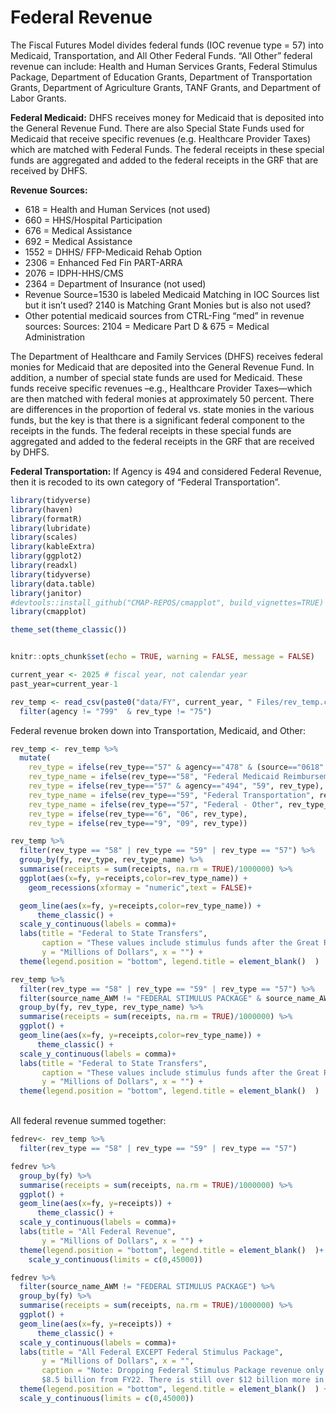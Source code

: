 # Federal Revenue

The Fiscal Futures Model divides federal funds (IOC revenue type = 57) into Medicaid, Transportation, and All Other Federal Funds. "All Other" federal revenue can include: Health and Human Services Grants, Federal Stimulus Package, Department of Education Grants, Department of Transportation Grants, Department of Agriculture Grants, TANF Grants, and Department of Labor Grants.

**Federal Medicaid:** DHFS receives money for Medicaid that is deposited into the General Revenue Fund. There are also Special State Funds used for Medicaid that receive specific revenues (e.g. Healthcare Provider Taxes) which are matched with Federal Funds. The federal receipts in these special funds are aggregated and added to the federal receipts in the GRF that are received by DHFS.

**Revenue Sources:**

-   618 = Health and Human Services (not used)
-   660 = HHS/Hospital Participation
-   676 = Medical Assistance
-   692 = Medical Assistance
-   1552 = DHHS/ FFP-Medicaid Rehab Option
-   2306 = Enhanced Fed Fin PART-ARRA
-   2076 = IDPH-HHS/CMS
-   2364 = Department of Insurance (not used)
-   Revenue Source=1530 is labeled Medicaid Matching in IOC Sources list but it isn't used? 2140 is Matching Grant Monies but is also not used?
-   Other potential medicaid sources from CTRL-Fing "med" in revenue sources: Sources: 2104 = Medicare Part D & 675 = Medical Administration

The Department of Healthcare and Family Services (DHFS) receives federal monies for Medicaid that are deposited into the General Revenue Fund. In addition, a number of special state funds are used for Medicaid. These funds receive specific revenues --e.g., Healthcare Provider Taxes---which are then matched with federal monies at approximately 50 percent. There are differences in the proportion of federal vs. state monies in the various funds, but the key is that there is a significant federal component to the receipts in the funds. The federal receipts in these special funds are aggregated and added to the federal receipts in the GRF that are received by DHFS.

**Federal Transportation:** If Agency is 494 and considered Federal Revenue, then it is recoded to its own category of "Federal Transportation".

```r

library(tidyverse)
library(haven)
library(formatR)
library(lubridate)
library(scales)
library(kableExtra)
library(ggplot2)
library(readxl)
library(tidyverse)
library(data.table)
library(janitor)
#devtools::install_github("CMAP-REPOS/cmapplot", build_vignettes=TRUE)
library(cmapplot)

theme_set(theme_classic())


knitr::opts_chunk$set(echo = TRUE, warning = FALSE, message = FALSE)

current_year <- 2025 # fiscal year, not calendar year
past_year=current_year-1

rev_temp <- read_csv(paste0("data/FY", current_year, " Files/rev_temp.csv")) |>
  filter(agency != "799"  & rev_type != "75")

```

Federal revenue broken down into Transportation, Medicaid, and Other:

```r
rev_temp <- rev_temp %>% 
  mutate(
    rev_type = ifelse(rev_type=="57" & agency=="478" & (source=="0618"|source=="2364"|source=="0660"|source=="1552"| source=="2306"| source=="2076"|source=="0676"|source=="0692"), "58", rev_type),
    rev_type_name = ifelse(rev_type=="58", "Federal Medicaid Reimbursements", rev_type_name),
    rev_type = ifelse(rev_type=="57" & agency=="494", "59", rev_type),
    rev_type_name = ifelse(rev_type=="59", "Federal Transportation", rev_type_name),
    rev_type_name = ifelse(rev_type=="57", "Federal - Other", rev_type_name),
    rev_type = ifelse(rev_type=="6", "06", rev_type),
    rev_type = ifelse(rev_type=="9", "09", rev_type)) 

rev_temp %>% 
  filter(rev_type == "58" | rev_type == "59" | rev_type == "57") %>% 
  group_by(fy, rev_type, rev_type_name) %>% 
  summarise(receipts = sum(receipts, na.rm = TRUE)/1000000) %>% 
  ggplot(aes(x=fy, y=receipts,color=rev_type_name)) +
    geom_recessions(xformay = "numeric",text = FALSE)+

  geom_line(aes(x=fy, y=receipts,color=rev_type_name)) +
      theme_classic() +
  scale_y_continuous(labels = comma)+
  labs(title = "Federal to State Transfers", 
       caption = "These values include stimulus funds after the Great Recession and the COVID pandemic response.",
       y = "Millions of Dollars", x = "") + 
  theme(legend.position = "bottom", legend.title = element_blank()  )

rev_temp %>% 
  filter(rev_type == "58" | rev_type == "59" | rev_type == "57") %>% 
  filter(source_name_AWM != "FEDERAL STIMULUS PACKAGE" & source_name_AWM != "STATE CURE") %>%
  group_by(fy, rev_type, rev_type_name) %>% 
  summarise(receipts = sum(receipts, na.rm = TRUE)/1000000) %>% 
  ggplot() +
  geom_line(aes(x=fy, y=receipts,color=rev_type_name)) +
      theme_classic() +
  scale_y_continuous(labels = comma)+
  labs(title = "Federal to State Transfers", 
       caption = "These values include stimulus funds after the Great Recession and the COVID pandemic response.",
       y = "Millions of Dollars", x = "") + 
  theme(legend.position = "bottom", legend.title = element_blank()  )
```

\
All federal revenue summed together:

```r
fedrev<- rev_temp %>% 
  filter(rev_type == "58" | rev_type == "59" | rev_type == "57") 

fedrev %>% 
  group_by(fy) %>% 
  summarise(receipts = sum(receipts, na.rm = TRUE)/1000000) %>% 
  ggplot() +
  geom_line(aes(x=fy, y=receipts)) +
      theme_classic() +
  scale_y_continuous(labels = comma)+
  labs(title = "All Federal Revenue", 
       y = "Millions of Dollars", x = "") + 
  theme(legend.position = "bottom", legend.title = element_blank()  )+
    scale_y_continuous(limits = c(0,45000))
```

```r
fedrev %>% 
  filter(source_name_AWM != "FEDERAL STIMULUS PACKAGE") %>%
  group_by(fy) %>% 
  summarise(receipts = sum(receipts, na.rm = TRUE)/1000000) %>% 
  ggplot() +
  geom_line(aes(x=fy, y=receipts)) +
      theme_classic() +
  scale_y_continuous(labels = comma)+
  labs(title = "All Federal EXCEPT Federal Stimulus Package", 
       y = "Millions of Dollars", x = "",
       caption = "Note: Dropping Federal Stimulus Package revenue only removes the $3.5 billion from FY20, $0.3 billion from FY21, and 
       $8.5 billion from FY22. There is still over $12 billion more in Federal Revenue compared to FY19.") + 
  theme(legend.position = "bottom", legend.title = element_blank()  ) +
  scale_y_continuous(limits = c(0,45000))
```

